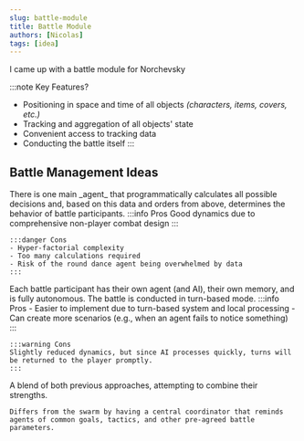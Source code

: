 ```yaml
---
slug: battle-module
title: Battle Module
authors: [Nicolas]
tags: [idea]
---
```


I came up with a battle module for Norchevsky

<!-- truncate -->

:::note Key Features?
- Positioning in space and time of all objects 
_(characters, items, covers, etc.)_
- Tracking and aggregation of all objects' state
- Convenient access to tracking data
- Conducting the battle itself
:::

## Battle Management Ideas


<Tabs>
  <TabItem value="round dance" label="Round Dance" default>
    There is one main _agent_ that programmatically calculates all possible decisions and, based on this data and orders from above, determines the behavior of battle participants.
    :::info Pros
    Good dynamics due to comprehensive non-player combat design
    :::

    :::danger Cons
    - Hyper-factorial complexity
    - Too many calculations required
    - Risk of the round dance agent being overwhelmed by data
    :::
  </TabItem>
  <TabItem value="swarm" label="Swarm">
    Each battle participant has their own agent (and AI), their own memory, and is fully autonomous. The battle is conducted in turn-based mode.
    :::info Pros
    - Easier to implement due to turn-based system and local processing
    - Can create more scenarios (e.g., when an agent fails to notice something)
    :::

    :::warning Cons
    Slightly reduced dynamics, but since AI processes quickly, turns will be returned to the player promptly.
    :::
  </TabItem>
  <TabItem value="hybrid" label="Hybrid">
    A blend of both previous approaches, attempting to combine their strengths.
    
    Differs from the swarm by having a central coordinator that reminds agents of common goals, tactics, and other pre-agreed battle parameters.
  </TabItem>
</Tabs>